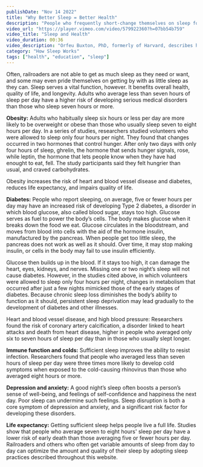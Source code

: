 ```yaml
---
publishDate: "Nov 14 2022"
title: "Why Better Sleep = Better Health"
description: "People who frequently short-change themselves on sleep forget how great it feels to be well-rested. They get used to feeling tired all the time and try to convince themselves that they can manage just fine. They often cling to sleep myths."
video_url: "https://player.vimeo.com/video/579922360?h=07bb54b759"
video_title: "Sleep and Health"
video_duration: 00:36
video_description: "Orfeu Buxton, PhD, formerly of Harvard, describes how animal and human studies suggest that adequate sleep is crucial for a long and healthy life."
category: "How Sleep Works"
tags: ["health", "education", "sleep"]
---
```



Often, railroaders are not able to get as much sleep as they need or want, and some may even pride themselves on getting by with as little sleep as they can. Sleep serves a vital function, however. It benefits overall health, quality of life, and longevity. Adults who average less than seven hours of sleep per day have a higher risk of developing serious medical disorders than those who sleep seven hours or more.

**Obesity:** Adults who habitually sleep six hours or less per day are more likely to be overweight or obese than those who usually sleep seven to eight hours per day. In a series of studies, researchers studied volunteers who were allowed to sleep only four hours per night. They found that changes occurred in two hormones that control hunger. After only two days with only four hours of sleep, ghrelin, the hormone that sends hunger signals, rose, while leptin, the hormone that lets people know when they have had enought to eat, fell. The study participants said they felt hungrier than usual, and craved carbohydrates.

Obesity increases the risk of heart and blood vessel disease and diabetes, reduces life expectancy, and impairs quality of life.

**Diabetes:** People who report sleeping, on average, five or fewer hours per day  may have an increased risk of developing Type 2 diabetes, a disorder in which blood glucose, also called blood sugar, stays too high. Glucose serves as fuel to power the body’s cells. The body makes glucose when it breaks down the food we eat. Glucose circulates in the bloodstream, and moves from blood into cells with the aid of the hormone insulin, manufactured by the pancreas. When people get too little sleep, the pancreas does not work as well as it should. Over time, it may stop making insulin, or cells in the body may fail to use insulin efficiently.

Glucose then builds up in the blood. If it stays too high, it can damage the heart, eyes, kidneys, and nerves. Missing one or two night’s sleep will not cause diabetes. However, in the studies cited above, in which volunteers were allowed to sleep only four hours per night, changes in metabolism that occurred after just a few nights mimicked those of the early stages of diabetes. Because chronic sleep loss diminishes the body’s ability to function as it should, persistent sleep deprivation may lead gradually to the development of diabetes and other illnesses.

Heart and blood vessel disease, and high blood pressure: Researchers found the risk of coronary artery calcification, a disorder linked to heart attacks and death from heart disease, higher in people who averaged only six to seven hours of sleep per day than in those who usually slept longer.

**Immune function and colds:** Sufficient sleep improves the ability to resist infection. Researchers found that people who averaged less than seven hours of sleep per day were three times more likely to develop cold symptoms when exposed to the cold-causing rhinovirus than those who averaged eight hours or more.

**Depression and anxiety:** A good night’s sleep often boosts a person’s sense of well-being, and feelings of self-confidence and happiness the next day. Poor sleep can undermine such feelings. Sleep disruption is both a core symptom of depression and anxiety, and a significant risk factor for developing these disorders.

**Life expectancy:** Getting sufficient sleep helps people live a full life. Studies show that people who average seven to eight hours' sleep per day have a lower risk of early death than those averaging five or fewer hours per day. Railroaders and others who often get variable amounts of sleep from day to day can optimize the amount and quality of their sleep by adopting sleep practices described throughout this website.

<YouTube embed_url= "https://player.vimeo.com/video/579922492?h=a13848dae7" title="Sleep Deprivation and Cardiovascular Risk" duration="0:30" description="Janet Mullington, PhD, of Harvard, tells how sleep deprivation increases the risk of heart and blood vessel disease." />

<YouTube embed_url= "https://player.vimeo.com/video/600222055?h=f60d74e1b5" title="Sleep Deprivation, Weight Gain, and Diabetes" duration="1:00" description="Ann E. Rogers, PhD, RN, of the University of Pennsylvania School of Nursing, discusses sleep deprivation, weight gain, and diabetes." />
